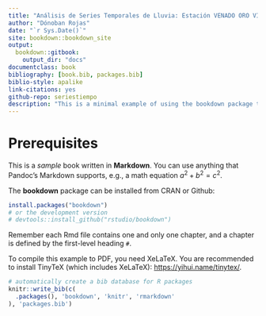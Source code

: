 ```yaml
--- 
title: "Análisis de Series Temporales de Lluvia: Estación VENADO ORO VIVERO [21205580] - Bogotá"
author: "Dónoban Rojas"
date: "`r Sys.Date()`"
site: bookdown::bookdown_site
output:
  bookdown::gitbook:
    output_dir: "docs"
documentclass: book
bibliography: [book.bib, packages.bib]
biblio-style: apalike
link-citations: yes
github-repo: seriestiempo
description: "This is a minimal example of using the bookdown package to write a book. The output format for this example is bookdown::gitbook."
---
```


# Prerequisites

This is a _sample_ book written in **Markdown**. You can use anything that Pandoc's Markdown supports, e.g., a math equation $a^2 + b^2 = c^2$.

The **bookdown** package can be installed from CRAN or Github:

```r
install.packages("bookdown")
# or the development version
# devtools::install_github("rstudio/bookdown")
```

Remember each Rmd file contains one and only one chapter, and a chapter is defined by the first-level heading `#`.

To compile this example to PDF, you need XeLaTeX. You are recommended to install TinyTeX (which includes XeLaTeX): <https://yihui.name/tinytex/>.

```r
# automatically create a bib database for R packages
knitr::write_bib(c(
  .packages(), 'bookdown', 'knitr', 'rmarkdown'
), 'packages.bib')
```
